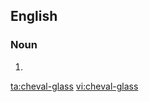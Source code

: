 ==English==

===Noun===
{{en-noun|es}}

# {{alternative form of|cheval glass|lang=en}}

[[ta:cheval-glass]]
[[vi:cheval-glass]]